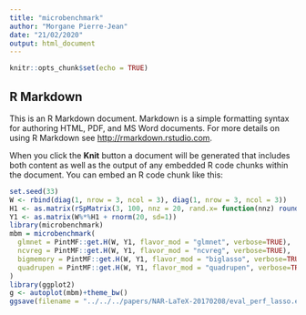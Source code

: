 ```yaml
---
title: "microbenchmark"
author: "Morgane Pierre-Jean"
date: "21/02/2020"
output: html_document
---
```


```r
knitr::opts_chunk$set(echo = TRUE)
```

## R Markdown

This is an R Markdown document. Markdown is a simple formatting syntax for authoring HTML, PDF, and MS Word documents. For more details on using R Markdown see <http://rmarkdown.rstudio.com>.

When you click the **Knit** button a document will be generated that includes both content as well as the output of any embedded R code chunks within the document. You can embed an R code chunk like this:

```r
set.seed(33)
W <- rbind(diag(1, nrow = 3, ncol = 3), diag(1, nrow = 3, ncol = 3))
H1 <- as.matrix(rSpMatrix(3, 100, nnz = 20, rand.x= function(nnz) round(rnorm(nnz, 2, 0.2), 2) ))
Y1 <- as.matrix(W%*%H1 + rnorm(20, sd=1))
library(microbenchmark)
mbm = microbenchmark(
  glmnet = PintMF::get.H(W, Y1, flavor_mod = "glmnet", verbose=TRUE),
  ncvreg = PintMF::get.H(W, Y1, flavor_mod = "ncvreg", verbose=TRUE),
  bigmemory = PintMF::get.H(W, Y1, flavor_mod = "biglasso", verbose=TRUE),
  quadrupen = PintMF::get.H(W, Y1, flavor_mod = "quadrupen", verbose=TRUE)
)
library(ggplot2)
g <- autoplot(mbm)+theme_bw()
ggsave(filename = "../../../papers/NAR-LaTeX-20170208/eval_perf_lasso.eps", width = 6, height = 6)
```
